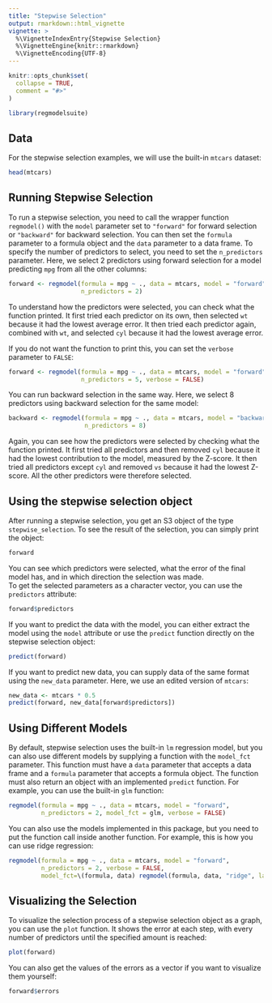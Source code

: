 ```yaml
---
title: "Stepwise Selection"
output: rmarkdown::html_vignette
vignette: >
  %\VignetteIndexEntry{Stepwise Selection}
  %\VignetteEngine{knitr::rmarkdown}
  %\VignetteEncoding{UTF-8}
---
```


```r
knitr::opts_chunk$set(
  collapse = TRUE,
  comment = "#>"
)
```

```r
library(regmodelsuite)
```

## Data
For the stepwise selection examples, we will use the built-in `mtcars` dataset:
```r
head(mtcars)
```

## Running Stepwise Selection
To run a stepwise selection, you need to call the wrapper function 
`regmodel()` with the `model` parameter set to `"forward"` for forward
selection or `"backward"` for backward selection. You can then set the
`formula` parameter to a formula object and the `data` parameter to a
data frame. To specify the number of predictors to select, you need to set
the `n_predictors` parameter. Here, we select 2 predictors using forward
selection for a model predicting `mpg` from all the other columns:
```r
forward <- regmodel(formula = mpg ~ ., data = mtcars, model = "forward",
                    n_predictors = 2)
```
To understand how the predictors were selected, you can check what the function
printed. It first tried each predictor on its own, then selected `wt`
because it had the lowest average error. It then tried each predictor again,
combined with `wt`, and selected `cyl` because it had the lowest
average error.  

If you do not want the function to print this, you can set the `verbose`
parameter to `FALSE`:
```r
forward <- regmodel(formula = mpg ~ ., data = mtcars, model = "forward",
                    n_predictors = 5, verbose = FALSE)
```

You can run backward selection in the same way.
Here, we select 8 predictors using backward selection for the same model:
```r
backward <- regmodel(formula = mpg ~ ., data = mtcars, model = "backward",
                     n_predictors = 8)
```
Again, you can see how the predictors were selected by checking what the
function printed. It first tried all predictors and then removed `cyl`
because it had the lowest contribution to the model, measured by the Z-score.
It then tried all predictors except `cyl` and removed `vs` because it had
the lowest Z-score. All the other predictors were therefore selected.

## Using the stepwise selection object
After running a stepwise selection, you get an S3 object of the type
`stepwise_selection`. To see the result of the selection, you can simply print
the object:
```r
forward
```
You can see which predictors were selected, what the error of the final model
has, and in which direction the selection was made.  
To get the selected parameters as a character vector, you can use the
`predictors` attribute:
```r
forward$predictors
```

If you want to predict the data with the model, you can either extract the model
using the `model` attribute or use the `predict` function directly on the
stepwise selection object:
```r
predict(forward)
```

If you want to predict new data, you can supply data of the same format using
the `new_data` parameter. Here, we use an edited version of `mtcars`:
```r
new_data <- mtcars * 0.5
predict(forward, new_data[forward$predictors])
```

## Using Different Models
By default, stepwise selection uses the built-in `lm` regression model, but
you can also use different models by supplying a function with the `model_fct`
parameter. This function must have a `data` parameter that accepts a
data frame and a `formula` parameter that accepts a formula object. The
function must also return an object with an implemented `predict` function.
For example, you can use the built-in `glm` function:
```r
regmodel(formula = mpg ~ ., data = mtcars, model = "forward",
         n_predictors = 2, model_fct = glm, verbose = FALSE)
```

You can also use the models implemented in this package, but you need to put
the function call inside another function. For example, this is how you can use
ridge regression:
```r
regmodel(formula = mpg ~ ., data = mtcars, model = "forward",
         n_predictors = 2, verbose = FALSE,
         model_fct=\(formula, data) regmodel(formula, data, "ridge", lambda=0))
```

## Visualizing the Selection
To visualize the selection process of a stepwise selection object as a graph,
you can use the `plot` function. It shows the error at each step,
with every number of predictors until the specified amount is reached:
```r
plot(forward)
```

You can also get the values of the errors as a vector if you want to visualize
them yourself:
```r
forward$errors
```
